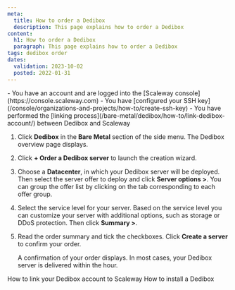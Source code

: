 ```yaml
---
meta:
  title: How to order a Dedibox
  description: This page explains how to order a Dedibox
content:
  h1: How to order a Dedibox
  paragraph: This page explains how to order a Dedibox
tags: dedibox order
dates:
  validation: 2023-10-02
  posted: 2022-01-31
---
```


<Macro id="dedibox-scaleway-migration" />

<Macro id="iam-requirements" />

<Message type="requirement">
  - You have an account and are logged into the [Scaleway console](https://console.scaleway.com)
  - You have [configured your SSH key](/console/organizations-and-projects/how-to/create-ssh-key)
  - You have performed the [linking process](/bare-metal/dedibox/how-to/link-dedibox-account/) between Dedibox and Scaleway
</Message>

1. Click **Dedibox** in the **Bare Metal** section of the side menu. The Dedibox overview page displays.
2. Click **+ Order a Dedibox server** to launch the creation wizard.
3. Choose a **Datacenter**, in which your Dedibox server will be deployed. Then select the server offer to deploy and click **Server options >**.
    <Message type="tip">
      You can group the offer list by clicking on the tab corresponding to each offer group.
    </Message>
4. Select the service level for your server. Based on the service level you can customize your server with additional options, such as storage or DDoS protection. Then click **Summary >**.
5. Read the order summary and tick the checkboxes. Click **Create a server** to confirm your order.

    A confirmation of your order displays. In most cases, your Dedibox server is delivered within the hour.


<Navigation title="See also">
  <PreviousButton to="/bare-metal/dedibox/how-to/link-dedibox-account">How to link your Dedibox account to Scaleway</PreviousButton>
  <NextButton to="/bare-metal/dedibox/how-to/install-dedibox">How to install a Dedibox</NextButton>
</Navigation>